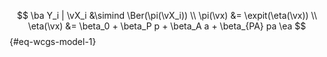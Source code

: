 $$
\ba
Y_i | \vX_i &\simind \Ber(\pi(\vX_i))
\\
\pi(\vx) &= \expit(\eta(\vx))
\\
\eta(\vx) &= \beta_0 + \beta_P p + \beta_A a + \beta_{PA} pa
\ea
$${#eq-wcgs-model-1}
